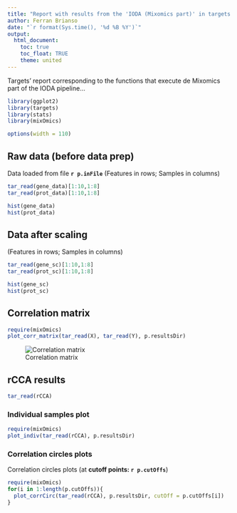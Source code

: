 ```yaml
---
title: "Report with results from the 'IODA (Mixomics part)' in targets' mode (v.1)"
author: Ferran Brianso
date: "`r format(Sys.time(), '%d %B %Y')`"
output:
  html_document:
    toc: true
    toc_float: TRUE
    theme: united
---
```


Targets' report corresponding to the functions that execute de Mixomics part of the IODA pipeline...

```r
library(ggplot2)
library(targets)
library(stats)
library(mixOmics)

```

```r
options(width = 110)
```

## Raw data (before data prep) 

Data loaded from file **`r p.inFile`**
(Features in rows; Samples in columns)

```r
tar_read(gene_data)[1:10,1:8]
tar_read(prot_data)[1:10,1:8]
```

```r
hist(gene_data)
hist(prot_data)
```

## Data after scaling

(Features in rows; Samples in columns)

```r
tar_read(gene_sc)[1:10,1:8]
tar_read(prot_sc)[1:10,1:8]
```

```r
hist(gene_sc)
hist(prot_sc)
```

## Correlation matrix

```r
require(mixOmics)
plot_corr_matrix(tar_read(X), tar_read(Y), p.resultsDir)
```
![Correlation matrix](./results/mixomics/corrMatrix.png)

## rCCA results

```r
tar_read(rCCA)
```

### Individual samples plot
```r
require(mixOmics)
plot_indiv(tar_read(rCCA), p.resultsDir)
```


### Correlation circles plots
Correlation circles plots (at **cutoff points: `r p.cutOffs`**)

```r
require(mixOmics)
for(i in 1:length(p.cutOffs)){
  plot_corrCirc(tar_read(rCCA), p.resultsDir, cutOff = p.cutOffs[i])
}
```


